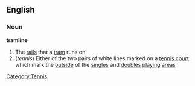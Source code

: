 ==English==
===Noun===
'''tramline'''
# The [[rail]]s that a [[tram]] runs on
#(''tennis'') Either of the two pairs of white lines marked on a [[tennis court]] which mark the [[outside]] of the [[singles]] and [[doubles]] [[playing]] [[area]]s

[[Category:Tennis]]